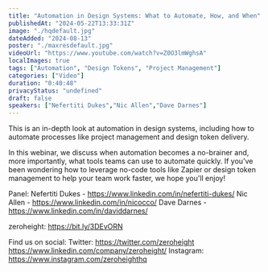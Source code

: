 ```yaml
---
title: "Automation in Design Systems: What to Automate, How, and When"
publishedAt: "2024-05-22T13:33:31Z"
image: "./hqdefault.jpg"
dateAdded: "2024-08-13"
poster: "./maxresdefault.jpg"
videoUrl: "https://www.youtube.com/watch?v=Z0O3lmWghsA"
localImages: true
tags: ["Automation", "Design Tokens", "Project Management"]
categories: ["Video"]
duration: "0:40:48"
privacyStatus: "undefined"
draft: false
speakers: ["Nefertiti Dukes","Nic Allen","Dave Darnes"]
---
```

This is an in-depth look at automation in design systems, including how to automate processes like project management and design token delivery.

In this webinar, we discuss when automation becomes a no-brainer and, more importantly, what tools teams can use to automate quickly. If you’ve been wondering how to leverage no-code tools like Zapier or design token management to help your team work faster, we hope you'll enjoy! 

Panel: 
Nefertiti Dukes - https://www.linkedin.com/in/nefertiti-dukes/
Nic Allen - https://www.linkedin.com/in/nicocco/
Dave Darnes - https://www.linkedin.com/in/daviddarnes/

zeroheight: https://bit.ly/3DEvORN

Find us on social:
Twitter: https://twitter.com/zeroheight
https://www.linkedin.com/company/zeroheight/
Instagram: https://www.instagram.com/zeroheighthq
